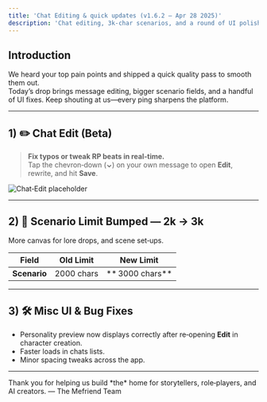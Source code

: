 ```yaml
---
title: 'Chat Editing & quick updates (v1.6.2 – Apr 28 2025)'
description: 'Chat editing, 3k‑char scenarios, and a round of UI polish & bug fixes.'
---
```


## Introduction

We heard your top pain points and shipped a quick quality pass to smooth them out.  
Today’s drop brings message editing, bigger scenario fields, and a handful of UI fixes. Keep shouting at us—every ping sharpens the platform.

---

## 1) ✏️ Chat Edit (Beta)

> **Fix typos or tweak RP beats in real‑time.**  
> Tap the chevron‑down (**⌄**) on your own message to open **Edit**, rewrite, and hit **Save**.

![Chat‑Edit placeholder](/images/changelog/2025_04_28/chat_edit.png)

---

## 2) 📜 Scenario Limit Bumped — 2k → 3k

More canvas for lore drops, and scene set‑ups.

| Field        | Old Limit  | New Limit       |
| ------------ | ---------- | --------------- |
| **Scenario** | 2000 chars | ** 3000 chars** |

---

## 3) 🛠️ Misc UI & Bug Fixes

- Personality preview now displays correctly after re‑opening **Edit** in character creation.
- Faster loads in chats lists.
- Minor spacing tweaks across the app.

---

<Note>
  Thank you for helping us build *the* home for storytellers, role‑players, and
  AI creators. — The Mefriend Team
</Note>
